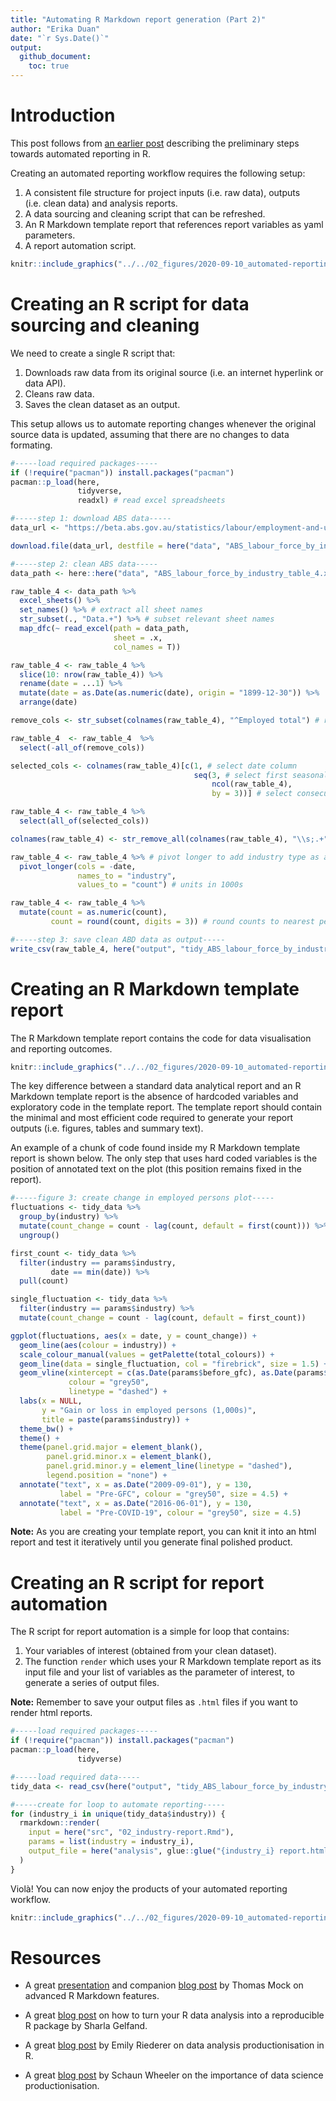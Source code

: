 ---
title: "Automating R Markdown report generation (Part 2)"  
author: "Erika Duan"
date: "`r Sys.Date()`"
output:
  github_document:  
    toc: true
--- 


# Introduction  

This post follows from [an earlier post](https://github.com/erikaduan/R-tips/blob/master/03_blog_posts/2020-08-30_automating_RMDs/2020-08-30_automating_RMDs.md) describing the preliminary steps towards automated reporting in R.    

Creating an automated reporting workflow requires the following setup:    

1. A consistent file structure for project inputs (i.e. raw data), outputs (i.e. clean data) and analysis reports.  
2. A data sourcing and cleaning script that can be refreshed.    
3. An R Markdown template report that references report variables as yaml parameters.     
4. A report automation script.    

```{r, echo = FALSE, fig.align = 'center', fig.show = 'hold', out.width = '60%'}     
knitr::include_graphics("../../02_figures/2020-09-10_automated-reporting-file-setup.png")    
```


# Creating an R script for data sourcing and cleaning     

We need to create a single R script that:  

1. Downloads raw data from its original source (i.e. an internet hyperlink or data API).  
2. Cleans raw data.    
3. Saves the clean dataset as an output.    

This setup allows us to automate reporting changes whenever the original source data is updated, assuming that there are no changes to data formating.         

```{r, eval = FALSE}
#-----load required packages-----  
if (!require("pacman")) install.packages("pacman")
pacman::p_load(here,  
               tidyverse,
               readxl) # read excel spreadsheets    

#-----step 1: download ABS data-----  
data_url <- "https://beta.abs.gov.au/statistics/labour/employment-and-unemployment/labour-force-australia-detailed/jul-2020/6291004.xls"

download.file(data_url, destfile = here("data", "ABS_labour_force_by_industry_table_4.xls"), mode = "wb")   

#-----step 2: clean ABS data-----  
data_path <- here::here("data", "ABS_labour_force_by_industry_table_4.xls")

raw_table_4 <- data_path %>%
  excel_sheets() %>%
  set_names() %>% # extract all sheet names  
  str_subset(., "Data.+") %>% # subset relevant sheet names    
  map_dfc(~ read_excel(path = data_path,
                       sheet = .x, 
                       col_names = T)) 

raw_table_4 <- raw_table_4 %>%
  slice(10: nrow(raw_table_4)) %>%
  rename(date = ...1) %>%
  mutate(date = as.Date(as.numeric(date), origin = "1899-12-30")) %>%
  arrange(date)

remove_cols <- str_subset(colnames(raw_table_4), "^Employed total") # remove summary columns   

raw_table_4  <- raw_table_4  %>%
  select(-all_of(remove_cols))  

selected_cols <- colnames(raw_table_4)[c(1, # select date column
                                         seq(3, # select first seasonally adjusted column
                                             ncol(raw_table_4),
                                             by = 3))] # select consecutive seasonally adjusted columns    

raw_table_4 <- raw_table_4 %>%
  select(all_of(selected_cols))  

colnames(raw_table_4) <- str_remove_all(colnames(raw_table_4), "\\s;.+") # clean column names  

raw_table_4 <- raw_table_4 %>% # pivot longer to add industry type as a column  
  pivot_longer(cols = -date,
               names_to = "industry",
               values_to = "count") # units in 1000s  

raw_table_4 <- raw_table_4 %>%
  mutate(count = as.numeric(count),
         count = round(count, digits = 3)) # round counts to nearest person  

#-----step 3: save clean ABD data as output-----  
write_csv(raw_table_4, here("output", "tidy_ABS_labour_force_by_industry_table_4.csv"))  
```


# Creating an R Markdown template report    

The R Markdown template report contains the code for data visualisation and reporting outcomes.   

```{r, echo = FALSE, fig.align = 'center', fig.show = 'hold', out.width = '100%'}     
knitr::include_graphics("../../02_figures/2020-09-10_automated-reporting-template-RMD.png")    
```

The key difference between a standard data analytical report and an R Markdown template report is the absence of hardcoded variables and exploratory code in the template report. The template report should contain the minimal and most efficient code required to generate your report outputs (i.e. figures, tables and summary text).   

An example of a chunk of code found inside my R Markdown template report is shown below. The only step that uses hard coded variables is the position of annotated text on the plot (this position remains fixed in the report).    

```{r, eval = FALSE}
#-----figure 3: create change in employed persons plot-----  
fluctuations <- tidy_data %>%
  group_by(industry) %>%  
  mutate(count_change = count - lag(count, default = first(count))) %>%
  ungroup() 

first_count <- tidy_data %>%
  filter(industry == params$industry,
         date == min(date)) %>%
  pull(count)

single_fluctuation <- tidy_data %>%
  filter(industry == params$industry) %>%
  mutate(count_change = count - lag(count, default = first_count))

ggplot(fluctuations, aes(x = date, y = count_change)) +
  geom_line(aes(colour = industry)) +
  scale_colour_manual(values = getPalette(total_colours)) +  
  geom_line(data = single_fluctuation, col = "firebrick", size = 1.5) + 
  geom_vline(xintercept = c(as.Date(params$before_gfc), as.Date(params$before_covid)),
             colour = "grey50",
             linetype = "dashed") +
  labs(x = NULL,
       y = "Gain or loss in employed persons (1,000s)",  
       title = paste(params$industry)) + 
  theme_bw() + 
  theme() + 
  theme(panel.grid.major = element_blank(),
        panel.grid.minor.x = element_blank(),
        panel.grid.minor.y = element_line(linetype = "dashed"),
        legend.position = "none") +
  annotate("text", x = as.Date("2009-09-01"), y = 130,
           label = "Pre-GFC", colour = "grey50", size = 4.5) +   
  annotate("text", x = as.Date("2016-06-01"), y = 130,
           label = "Pre-COVID-19", colour = "grey50", size = 4.5)  
```

**Note:** As you are creating your template report, you can knit it into an html report and test it iteratively until you generate final polished product.       


# Creating an R script for report automation    

The R script for report automation is a simple for loop that contains:  

1. Your variables of interest (obtained from your clean dataset).        
2. The function `render` which uses your R Markdown template report as its input file and your list of variables as the parameter of interest, to generate a series of output files.     

**Note:** Remember to save your output files as `.html` files if you want to render html reports.      

```{r, eval = FALSE}
#-----load required packages-----  
if (!require("pacman")) install.packages("pacman")
pacman::p_load(here,  
               tidyverse)  

#-----load required data-----  
tidy_data <- read_csv(here("output", "tidy_ABS_labour_force_by_industry_table_4.csv"))    

#-----create for loop to automate reporting-----  
for (industry_i in unique(tidy_data$industry)) {
  rmarkdown::render(
    input = here("src", "02_industry-report.Rmd"),
    params = list(industry = industry_i), 
    output_file = here("analysis", glue::glue("{industry_i} report.html"))
  )
}
```

Violà! You can now enjoy the products of your automated reporting workflow.    

```{r, echo = FALSE, fig.align = 'center', fig.show = 'hold', out.width = '100%'}     
knitr::include_graphics("../../02_figures/2020-09-10_automated-reporting-final-product.png")    
```


# Resources   

+ A great [presentation](bit.ly/marvelRMD) and companion [blog post](https://themockup.blog/posts/2020-07-25-meta-rmarkdown/) by Thomas Mock on advanced R Markdown features.   

+ A great [blog post](https://sharla.party/post/usethis-for-reporting/) on how to turn your R data analysis into a reproducible R package by Sharla Gelfand.     

+ A great [blog post](https://emilyriederer.netlify.app/post/rmddd-tech-appendix/) by Emily Riederer on data analysis productionisation in R.         

+ A great [blog post](https://towardsdatascience.com/what-does-it-mean-to-productionize-data-science-82e2e78f044c) by Schaun Wheeler on the importance of data science productionisation.      
